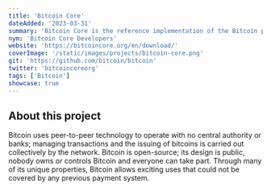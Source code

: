 ```yaml
---
title: 'Bitcoin Core'
dateAdded: '2023-03-31'
summary: 'Bitcoin Core is the reference implementation of the Bitcoin protocol.'
nym: 'Bitcoin Core Developers'
website: 'https://bitcoincore.org/en/download/'
coverImage: '/static/images/projects/bitcoin-core.png'
git: 'https://github.com/bitcoin/bitcoin'
twitter: 'bitcoincoreorg'
tags: ['Bitcoin']
showcase: true
---
```


## About this project

Bitcoin uses peer-to-peer technology to operate with no central authority or
banks; managing transactions and the issuing of bitcoins is carried out
collectively by the network. Bitcoin is open-source; its design is public,
nobody owns or controls Bitcoin and everyone can take part. Through many of its
unique properties, Bitcoin allows exciting uses that could not be covered by any
previous payment system.
